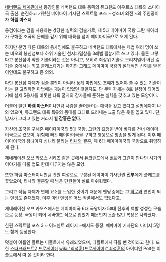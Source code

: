 [[네버랜드 세계관]]에서 등장인물
네버랜드 대륙 동쪽의 듀크랜드 아우르스 대륙의 소디아국 출신.
순진하고 가련한 메이마이 기사단 스펙트럴 포스 ~ 성소녀 외전 ~의 주인공이자 '''하렘 마스터'''.

용검이라는 검을 사용하는 상당한 실력의 검술가로, 제 5대 메이마이 국왕 그란 페아리가 구해준 조국의 은혜를 갚기 위해 대륙을 넘어 메이마이국으로 오게 된다.

하지만 분명 다른 대륙의 용사임에도 불구하고 네버랜드 대륙에서는 제법 여러 명이 쓰는 비오의 봉신섬보다 하위 기술인 천지파멸참을 3레벨 필살기로 쓰고 있다. 물론 그렇다고 봉신섬이 약한 기술이라는 것은 아니고, 오히려 최상위 기술로 오리지널이 아닌 검기술 중에서는 최고 클래스이기는 하지만 그래도 메이마이 국왕의 절대적인 신뢰를 받은 이인데도 불구하고 좀 의외.

다만 봉신섬 자체가 검술 뿐만이 아니라 풍계 마법에도 조예가 있어야 쓸 수 있는 기술이라는 걸 고려하면 마법에는 재능이 없었던 것일지도. 단 무력 자체는 8로 설정이 되어있기에 실제 5용사를 비롯한 대륙 굴지의 강자들에 준하는 실력을 갖추고 있는 모양이다.

더불어 일단 '''하렘 마스터'''이니만큼 사람을 끌어들이는 매력을 갖고 있다고 설명에까지 나와 있으며, 듀크랜드 대륙 특유의 몸매를 그대로 드러내는 노출 많은 옷을 입고 있다. 단, 남자가 그러고 있는 거라서 '''별 감흥은 없다'''.

자신의 조국을 구해준 메이마이국의 5대 국왕, 그란의 요청을 받아 바다를 건너 메이마이국으로 왔으며, 위험에 빠진 메이마이국을 구하고 영웅으로 칭송을 받게 된다. 이후 메이마이국의 왕녀이자 성녀라 불리는 [[티나]]와 결혼, 제 6대 메이마이국의 국왕으로 취임하게 된다.

제네레이션 오브 카오스 시리즈 같은 곳에서 듀크랜드에서 폴트와 그란이 만나던 시기의 이야기를 다룰 법도 한데 다루지는 않은 모양.

또한 하렘 마스터이니만큼 전원 여성으로 구성된 메이마이 기사단원 '''전부'''에게 플래그를 꽂았으며, 티나와 결혼할 때 남은 단원들이 실로 아쉬워했다.

그리고 작품 자체가 연애 요소를 도입한 것이기 때문에 엔딩 중에는 '''그''' [[히로]]와 연인이 되는 엔딩도 존재했다. 이후 이런 엔딩은 어느 작품에서도 없었다고.

제네레이션 오브 카오스에서는 메이마이국 6대 국왕이자 50대 전후의 백발 성성한 모습으로 등장. 국왕이 되어 네버랜드 식으로 입었기 때문인지 노출 많던 복장은 사라졌다.

한편 스펙트럴 포스 3 ~ 이노센트 레이지 ~에서도 등장.
메이마이 기사단의 나머지 5명도 함께 등장한다.

덧붙여 이름인 폴트는 디폴트에서 유래되었으며, 디폴트에서 '''디'''를 뺀 것이라고 한다. 또한 [[스타크래프트2]] [[프로게이머]] [[wiki:"최성훈(프로게이머)" 최성훈]]의 아이디인 Polt는 이 폴트에서 따 온 것이라 한다.
